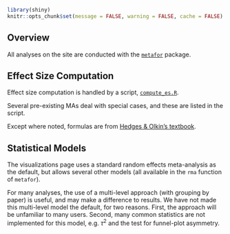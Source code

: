 ```r
library(shiny)
knitr::opts_chunk$set(message = FALSE, warning = FALSE, cache = FALSE)
```

## Overview

All analyses on the site are conducted with the [`metafor`](http://www.metafor-project.org/doku.php) package. 

## Effect Size Computation

Effect size computation is handled by a script, [`compute_es.R`](https://github.com/langcog/metalab/blob/master/scripts/compute_es.R).

Several pre-existing MAs deal with special cases, and these are listed in the script. 

Except where noted, formulas are from [Hedges & Olkin's textbook](http://www.amazon.com/Statistical-Methods-Meta-Analysis-Larry-Hedges/dp/0123363802). 

## Statistical Models

The visualizations page uses a standard random effects meta-analysis as the default, but allows several other models (all available in the `rma` function of `metafor`). 

For many analyses, the use of a multi-level approach (with grouping by paper) is useful, and may make a difference to results. We have not made this multi-level model the default, for two reasons. First, the approach will be unfamiliar to many users. Second, many common statistics are not implemented for this model, e.g. $\tau^2$ and the test for funnel-plot asymmetry. 
